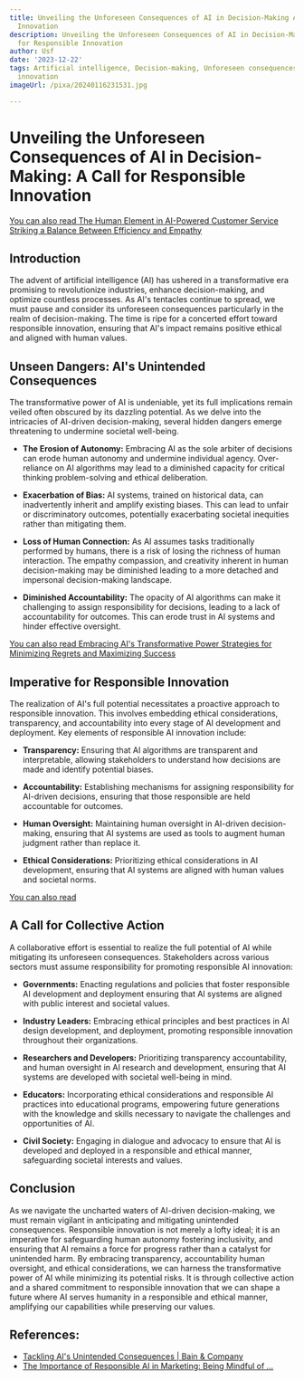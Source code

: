 ```yaml
---
title: Unveiling the Unforeseen Consequences of AI in Decision-Making A Call for Responsible
  Innovation
description: Unveiling the Unforeseen Consequences of AI in Decision-Making A Call
  for Responsible Innovation
author: Usf
date: '2023-12-22'
tags: Artificial intelligence, Decision-making, Unforeseen consequences, Responsible
  innovation
imageUrl: /pixa/20240116231531.jpg

---
```

# Unveiling the  Unforeseen Consequences of AI in Decision-Making: A Call for Responsible Innovation #

[You can also read The Human Element in  AI-Powered Customer Service Striking a Balance Between Efficiency and Empathy](The%20Human%20Element%20in%20AI-Powered%20Customer%20Service%20Striking%20a%20Balance%20Between%20Efficiency%20and%20Empathy)


## Introduction ##

The advent of artificial  intelligence (AI) has ushered in a transformative  era promising to revolutionize industries, enhance decision-making,  and optimize countless processes. As AI's tentacles continue to spread, we must pause and consider its unforeseen consequences  particularly in the realm of decision-making. The time is ripe for a concerted  effort toward responsible innovation, ensuring that AI's impact remains positive ethical and aligned with human values.

## Unseen Dangers: AI's Unintended Consequences  ##

The transformative power of AI is undeniable, yet its full implications remain veiled often obscured by its dazzling potential. As we delve into the intricacies of  AI-driven decision-making, several hidden dangers emerge threatening to undermine societal well-being.

- **The  Erosion of Autonomy:**  Embracing AI as the  sole arbiter of decisions can erode human autonomy and undermine individual agency. Over-reliance on AI algorithms may lead to a diminished capacity for critical thinking problem-solving and ethical deliberation.

- **Exacerbation of Bias:** AI systems, trained on historical data, can inadvertently inherit and amplify existing  biases.  This  can lead  to unfair or discriminatory  outcomes, potentially exacerbating societal inequities rather than mitigating them.

- **Loss of  Human Connection:** As AI assumes tasks  traditionally  performed by humans, there is a risk of losing  the richness of human interaction. The empathy compassion, and creativity inherent in human  decision-making may be diminished leading to a more detached and impersonal  decision-making landscape.

- **Diminished Accountability:** The opacity of AI algorithms can make it challenging to assign responsibility for decisions, leading to a lack of  accountability for outcomes. This can erode  trust in  AI systems  and hinder effective oversight.

[You can also read Embracing AI's Transformative Power Strategies for Minimizing Regrets and Maximizing Success](Embracing%20AI%27s%20Transformative%20Power%20Strategies%20for%20Minimizing%20Regrets%20and%20Maximizing%20Success)


## Imperative for Responsible Innovation ##

The realization of AI's full potential necessitates a proactive approach to responsible  innovation. This involves embedding ethical considerations, transparency, and accountability into every stage of AI development and deployment. Key elements of responsible AI innovation include:

- **Transparency:** Ensuring that AI  algorithms are transparent  and interpretable, allowing stakeholders to understand how decisions are made and identify potential biases.

- **Accountability:**  Establishing mechanisms for assigning responsibility for AI-driven decisions,  ensuring  that those responsible  are held accountable for outcomes.

- **Human  Oversight:** Maintaining human oversight in AI-driven decision-making, ensuring  that AI systems are used as tools to augment human judgment rather than replace it.

-  **Ethical  Considerations:** Prioritizing ethical considerations in AI development, ensuring that AI systems are aligned with human values and societal norms.

[You can also read ]()


## A Call for Collective  Action ##

A collaborative effort is essential to realize the full potential of AI while mitigating its unforeseen consequences. Stakeholders  across various sectors must assume responsibility for  promoting  responsible AI innovation:

-  **Governments:** Enacting regulations and policies that  foster responsible AI development and deployment ensuring that AI  systems are aligned with public interest and  societal values.

- **Industry Leaders:** Embracing ethical principles and best practices in AI design development, and deployment, promoting responsible innovation throughout their organizations.

- **Researchers and Developers:** Prioritizing transparency accountability, and human oversight in  AI research and development,  ensuring that AI systems are developed with societal well-being in mind.

-  **Educators:** Incorporating ethical  considerations and responsible AI practices into educational  programs, empowering future generations  with the knowledge and skills necessary to navigate the challenges and opportunities of AI.

- **Civil Society:**  Engaging in dialogue and advocacy to ensure that AI is developed and deployed in a responsible and ethical manner, safeguarding societal interests and values.

## Conclusion ##

As  we navigate the uncharted waters of AI-driven decision-making, we must  remain vigilant in anticipating and mitigating unintended  consequences. Responsible  innovation is not merely a lofty  ideal; it  is an imperative for safeguarding  human autonomy fostering inclusivity, and ensuring that AI remains a force for progress rather than a catalyst for unintended harm. By embracing  transparency, accountability human oversight, and ethical considerations,  we can harness the transformative power of  AI while  minimizing its potential risks.  It is through  collective action and a shared commitment  to responsible innovation that we  can shape a future where AI serves humanity in a  responsible and ethical manner, amplifying our capabilities while preserving our values.

## References:
- [Tackling AI's Unintended Consequences | Bain & Company](https://www.bain.com/insights/tackling-ais-unintended-consequences/)
- [The Importance of Responsible AI in Marketing: Being Mindful of ...](https://www.linkedin.com/pulse/importance-responsible-ai-marketing-being-mindful-you-yakup-1e?trk=public_post)
